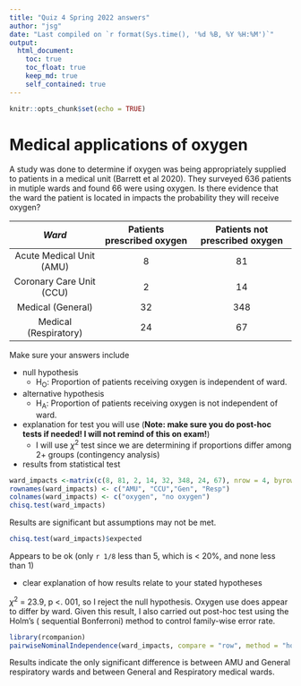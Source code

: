 ```yaml
---
title: "Quiz 4 Spring 2022 answers"
author: "jsg"
date: "Last compiled on `r format(Sys.time(), '%d %B, %Y %H:%M')`"
output:
  html_document:
    toc: true
    toc_float: true
    keep_md: true
    self_contained: true
---
```


```r
knitr::opts_chunk$set(echo = TRUE)
```

# Medical applications of oxygen

A study was done to determine if oxygen was being appropriately supplied to patients
in a medical unit (Barrett et al 2020). They surveyed 636 patients in mutiple wards and
found 66 were using oxygen.  Is there evidence that the ward the patient is located 
in impacts the probability they will receive oxygen?

 *Ward*| Patients prescribed oxygen | Patients not prescribed oxygen
  :-:|  :-:  |  :-:
 Acute Medical Unit (AMU) |  8   | 81 
 Coronary Care Unit (CCU) |  2   | 14
 Medical (General) |  32  | 348
 Medical (Respiratory) |  24  | 67
 
 Make sure your answers include

* null hypothesis
  * H~O~: Proportion of patients receiving oxygen is independent of ward.
* alternative hypothesis
  * H~A~: Proportion of patients receiving oxygen is not independent of ward.
* explanation for test you will use (**Note: make sure you do post-hoc tests if needed!
I will not remind of this on exam!**)
  * I will use $\chi^2$ test since we are determining if proportions differ among 2+ 
  groups (contingency analysis)
* results from statistical test
```r
ward_impacts <-matrix(c(8, 81, 2, 14, 32, 348, 24, 67), nrow = 4, byrow = T)
rownames(ward_impacts) <- c("AMU", "CCU","Gen", "Resp")
colnames(ward_impacts) <- c("oxygen", "no oxygen")
chisq.test(ward_impacts)
```
Results are significant but assumptions may not be met.

```r
chisq.test(ward_impacts)$expected
```
Appears to be ok (only `r 1/8` less than 5, which is < 20%, and none less than 1)

* clear explanation of how results relate to your stated hypotheses

$\chi^2$ = 23.9, p <. 001, so I reject the null hypothesis. Oxygen use does appear to differ 
by ward. Given this result, I also carried out post-hoc test using the Holm's (
sequential Bonferroni) method to control family-wise error rate.

```r
library(rcompanion)
pairwiseNominalIndependence(ward_impacts, compare = "row", method = "holm")
```
Results indicate the only significant difference is between AMU and General 
respiratory wards and between General and Respiratory medical wards.

